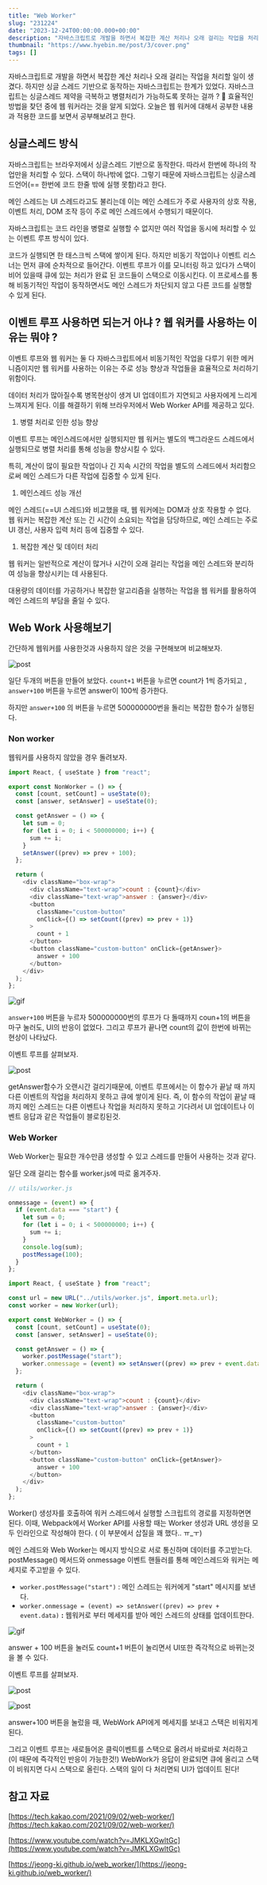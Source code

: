 ```yaml
---
title: "Web Worker"
slug: "231224"
date: "2023-12-24T00:00:00.000+00:00"
description: "자바스크립트로 개발을 하면서 복잡한 계산 처리나 오래 걸리는 작업을 처리할 일이 생겼다. 하지만 싱글 스레드 기반으로 동작하는 자바스크립트는 한계가 있었다. 자바스크립트는 싱글스레드 제약을 극복하고 병렬처리가 가능하도록 못하는 걸까 ? 효율적인 방법을 찾던 중에 웹 워커라는 것을 알게 되었다. 오늘은 웹 워커에 대해서 공부한 내용과 적용한 코드를 보면서 공부해보려고 한다."
thumbnail: "https://www.hyebin.me/post/3/cover.png"
tags: []
---
```


자바스크립트로 개발을 하면서 복잡한 계산 처리나 오래 걸리는 작업을 처리할 일이 생겼다. 하지만 싱글 스레드 기반으로 동작하는 자바스크립트는 한계가 있었다. 자바스크립트는 싱글스레드 제약을 극복하고 병렬처리가 가능하도록 못하는 걸까 ? 🤔 효율적인 방법을 찾던 중에 웹 워커라는 것을 알게 되었다. 오늘은 웹 워커에 대해서 공부한 내용과 적용한 코드를 보면서 공부해보려고 한다.

## 싱글스레드 방식

자바스크립트는 브라우저에서 싱글스레드 기반으로 동작한다. 따라서 한번에 하나의 작업만을 처리할 수 있다. 스택이 하나밖에 없다. 그렇기 때문에 자바스크립트는 싱글스레드언어(== 한번에 코드 한줄 밖에 실행 못함)라고 한다.

메인 스레드는 UI 스레드라고도 불리는데 이는 메인 스레드가 주로 사용자의 상호 작용, 이벤트 처리, DOM 조작 등이 주로 메인 스레드에서 수행되기 때문이다.

자바스크립트는 코드 라인을 병렬로 실행할 수 없지만 여러 작업을 동시에 처리할 수 있는 이벤트 루프 방식이 있다.

코드가 실행되면 한 태스크씩 스택에 쌓이게 된다. 하지만 비동기 작업이나 이벤트 리스너는 먼저 큐에 순차적으로 들어간다. 이벤트 루프가 이를 모니터링 하고 있다가 스택이 비어 있을때 큐에 있는 처리가 완료 된 코드들이 스택으로 이동시킨다. 이 프로세스를 통해 비동기적인 작업이 동작하면서도 메인 스레드가 차단되지 않고 다른 코드를 실행할 수 있게 된다.

## 이벤트 루프 사용하면 되는거 아냐 ? 웹 워커를 사용하는 이유는 뭐야 ?

이벤트 루프와 웹 워커는 둘 다 자바스크립트에서 비동기적인 작업을 다루기 위한 메커니즘이지만 웹 워커를 사용하는 이유는 주로 성능 향상과 작업들을 효율적으로 처리하기 위함이다.

데이터 처리가 많아질수록 병목현상이 생겨 UI 업데이트가 지연되고 사용자에게 느리게 느껴지게 된다. 이를 해결하기 위해 브라우저에서 Web Worker API를 제공하고 있다.

1. 병렬 처리로 인한 성능 향상

이벤트 루프는 메인스레드에서만 실행되지만 웹 워커는 별도의 백그라운드 스레드에서 실행되므로 병렬 처리를 통해 성능을 향상시킬 수 있다.

특히, 계산이 많이 필요한 작업이나 긴 지속 시간의 작업을 별도의 스레드에서 처리함으로써 메인 스레드가 다른 작업에 집중할 수 있게 된다.

1. 메인스레드 성능 개선

메인 스레드(==UI 스레드)와 비교했을 때, 웹 워커에는 DOM과 상호 작용할 수 없다. 웹 워커는 복잡한 계산 또는 긴 시간이 소요되는 작업을 담당하므로, 메인 스레드는 주로 UI 갱신, 사용자 입력 처리 등에 집중할 수 있다.

1. 복잡한 계산 및 데이터 처리

웹 워커는 일반적으로 계산이 많거나 시간이 오래 걸리는 작업을 메인 스레드와 분리하여 성능을 향상시키는 데 사용된다.

대용량의 데이터를 가공하거나 복잡한 알고리즘을 실행하는 작업을 웹 워커를 활용하여 메인 스레드의 부담을 줄일 수 있다.

## Web Work 사용해보기

간단하게 웹워커를 사용한것과 사용하지 않은 것을 구현해보며 비교해보자.

![post](/post/3/1.png)

일단 두개의 버튼을 만들어 보았다. `count+1` 버튼을 누르면 count가 1씩 증가되고 , `answer+100` 버튼을 누르면 answer이 100씩 증가한다.

하지만 `answer+100` 의 버튼을 누르면 500000000번을 돌리는 복잡한 함수가 실행된다.

### Non worker

웹워커를 사용하지 않았을 경우 돌려보자.

```javascript
import React, { useState } from "react";

export const NonWorker = () => {
  const [count, setCount] = useState(0);
  const [answer, setAnswer] = useState(0);

  const getAnswer = () => {
    let sum = 0;
    for (let i = 0; i < 500000000; i++) {
      sum += i;
    }
    setAnswer((prev) => prev + 100);
  };

  return (
    <div className="box-wrap">
      <div className="text-wrap">count : {count}</div>
      <div className="text-wrap">answer : {answer}</div>
      <button
        className="custom-button"
        onClick={() => setCount((prev) => prev + 1)}
      >
        count + 1
      </button>
      <button className="custom-button" onClick={getAnswer}>
        answer + 100
      </button>
    </div>
  );
};
```

![gif](/post/3/non-worker.gif)

`answer+100` 버튼을 누르자 500000000번의 루프가 다 돌때까지 coun+1의 버튼을 마구 눌러도, UI의 반응이 없었다. 그리고 루프가 끝나면 count의 값이 한번에 바뀌는 현상이 나타났다.

이벤트 루프를 살펴보자.

![post](/post/3/event-1.png)

getAnswer함수가 오랜시간 걸리기때문에, 이벤트 루프에서는 이 함수가 끝날 때 까지 다른 이벤트의 작업을 처리하지 못하고 큐에 쌓이게 된다. 즉, 이 함수의 작업이 끝날 때까지 메인 스레드는 다른 이벤트나 작업을 처리하지 못하고 기다려서 UI 업데이트나 이벤트 응답과 같은 작업들이 블로킹된것.

### Web Worker

Web Worker는 필요한 개수만큼 생성할 수 있고 스레드를 만들어 사용하는 것과 같다.

일단 오래 걸리는 함수를 worker.js에 따로 옮겨주자.

```javascript
// utils/worker.js

onmessage = (event) => {
  if (event.data === "start") {
    let sum = 0;
    for (let i = 0; i < 500000000; i++) {
      sum += i;
    }
    console.log(sum);
    postMessage(100);
  }
};
```

```javascript
import React, { useState } from "react";

const url = new URL("../utils/worker.js", import.meta.url);
const worker = new Worker(url);

export const WebWorker = () => {
  const [count, setCount] = useState(0);
  const [answer, setAnswer] = useState(0);

  const getAnswer = () => {
    worker.postMessage("start");
    worker.onmessage = (event) => setAnswer((prev) => prev + event.data);
  };

  return (
    <div className="box-wrap">
      <div className="text-wrap">count : {count}</div>
      <div className="text-wrap">answer : {answer}</div>
      <button
        className="custom-button"
        onClick={() => setCount((prev) => prev + 1)}
      >
        count + 1
      </button>
      <button className="custom-button" onClick={getAnswer}>
        answer + 100
      </button>
    </div>
  );
};
```

Worker() 생성자를 호출하여 워커 스레드에서 실행할 스크립트의 경로를 지정하면면 된다. 이때, Webpack에서 Worker API를 사용할 때는 Worker 생성과 URL 생성을 모두 인라인으로 작성해야 한다. ( 이 부분에서 삽질을 꽤 했다.. ㅠ\_ㅜ)

메인 스레드와 Web Worker는 메시지 방식으로 서로 통신하며 데이터를 주고받는다. postMessage() 메서드와 onmessage 이벤트 핸들러를 통해 메인스레드와 워커는 메세지로 주고받을 수 있다.

- `worker.postMessage("start")` : 메인 스레드는 워커에게 "start" 메시지를 보낸다.
- `worker.onmessage = (event) => setAnswer((prev) => prev + event.data)` **:** 웹워커로 부터 메세지를 받아 메인 스레드의 상태를 업데이트한다.

![gif](/post/3/worker.gif)

answer + 100 버튼을 눌러도 count+1 버튼이 눌리면서 UI또한 즉각적으로 바뀌는것을 볼 수 있다.

이벤트 루프를 살펴보자.

![post](/post/3/event-2.png)

![post](/post/3/event-3.png)

answer+100 버튼을 눌렀을 때, WebWork API에게 메세지를 보내고 스택은 비워지게 된다.

그리고 이벤트 루프는 새로들어온 클릭이벤트를 스택으로 올려서 바로바로 처리하고 (이 때문에 즉각적인 반응이 가능한것!) WebWork가 응답이 완료되면 큐에 올리고 스택이 비워지면 다시 스택으로 올린다. 스택의 일이 다 처리면되 UI가 업데이트 된다!

## 참고 자료

[https://tech.kakao.com/2021/09/02/web-worker/](https://tech.kakao.com/2021/09/02/web-worker/)

[https://www.youtube.com/watch?v=JMKLXGwltGc](https://www.youtube.com/watch?v=JMKLXGwltGc)

[https://jeong-ki.github.io/web_worker/](https://jeong-ki.github.io/web_worker/)

